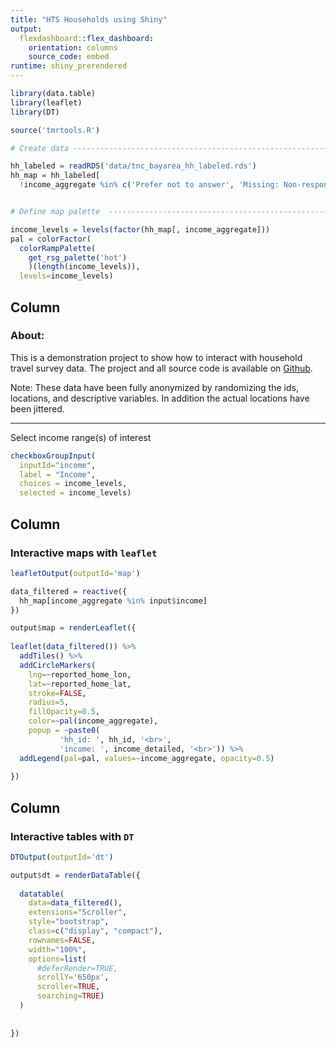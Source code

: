 ```yaml
---
title: "HTS Households using Shiny"
output: 
  flexdashboard::flex_dashboard:
    orientation: columns
    source_code: embed
runtime: shiny_prerendered
---
```


```r

library(data.table)
library(leaflet)
library(DT)

source('tmrtools.R')

# Create data -----------------------------------------------------------------

hh_labeled = readRDS('data/tnc_bayarea_hh_labeled.rds')
hh_map = hh_labeled[
  !income_aggregate %in% c('Prefer not to answer', 'Missing: Non-response', 'Missing: Skip logic') & !is.na(income_aggregate)]


# Define map palette  -------------------------------------------------------

income_levels = levels(factor(hh_map[, income_aggregate]))
pal = colorFactor(
  colorRampPalette(
    get_rsg_palette('hot')
    )(length(income_levels)),
  levels=income_levels)

```

Column {.sidebar}
-----------------------------------------------------------------------

### About:

This is a demonstration project to show how to interact with household travel survey data.  The project and all source code is available on [Github](https://github.com/landisrm/rTED_2020).

Note: These data have been fully anonymized by randomizing the ids, locations, and descriptive variables.  In addition the actual locations have been jittered.  

*** 

Select income range(s) of interest

```r

checkboxGroupInput(
  inputId="income",
  label = "Income",
  choices = income_levels, 
  selected = income_levels)
```

Column {data-width=500}
-----------------------------------------------------------------------

### Interactive maps with `leaflet`

```r
leafletOutput(outputId='map')

```

```r

data_filtered = reactive({
  hh_map[income_aggregate %in% input$income]
})

output$map = renderLeaflet({
  
leaflet(data_filtered()) %>%
  addTiles() %>%
  addCircleMarkers(
    lng=~reported_home_lon,
    lat=~reported_home_lat,
    stroke=FALSE,
    radius=5,
    fillOpacity=0.5,
    color=~pal(income_aggregate),
    popup = ~paste0(
           'hh_id: ', hh_id, '<br>',
           'income: ', income_detailed, '<br>')) %>%
  addLegend(pal=pal, values=~income_aggregate, opacity=0.5)
  
})
```

Column {data-width=500}
-----------------------------------------------------------------------

### Interactive tables with `DT`

```r
DTOutput(outputId='dt')
```

```r

output$dt = renderDataTable({
  
  datatable(
    data=data_filtered(),
    extensions="Scroller",
    style="bootstrap",
    class=c("display", "compact"),
    rownames=FALSE,
    width="100%",
    options=list(
      #deferRender=TRUE,
      scrollY='650px',
      scroller=TRUE,
      searching=TRUE)
  )
  
  
})
```

